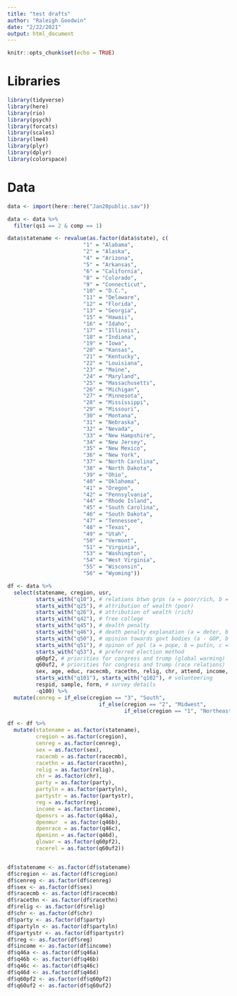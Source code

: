 ```yaml
---
title: "test drafts"
author: "Raleigh Goodwin"
date: "2/22/2021"
output: html_document
---
```


```r
knitr::opts_chunk$set(echo = TRUE)
```


# Libraries
```r
library(tidyverse)
library(here)
library(rio)
library(psych)
library(forcats)
library(scales)
library(lme4)
library(plyr)
library(dplyr)
library(colorspace)
```

# Data
```r
data <- import(here::here("Jan20public.sav"))

data <- data %>% 
  filter(qs1 == 2 & comp == 1)

data$statename <- revalue(as.factor(data$state), c(
                        "1" = "Alabama",
                        "2" = "Alaska",
                        "4" = "Arizona",
                        "5" = "Arkansas",
                        "6" = "California",
                        "8" = "Colorado",
                        "9" = "Connecticut",
                        "10" = "D.C.",
                        "11" = "Delaware",
                        "12" = "Florida",
                        "13" = "Georgia",
                        "15" = "Hawaii",
                        "16" = "Idaho",
                        "17" = "Illinois",
                        "18" = "Indiana",
                        "19" = "Iowa",
                        "20" = "Kansas",
                        "21" = "Kentucky",
                        "22" = "Louisiana",
                        "23" = "Maine",
                        "24" = "Maryland",
                        "25" = "Massachusetts",
                        "26" = "Michigan",
                        "27" = "Minnesota",
                        "28" = "Mississippi",
                        "29" = "Missouri",
                        "30" = "Montana",
                        "31" = "Nebraska",
                        "32" = "Nevada",
                        "33" = "New Hampshire",
                        "34" = "New Jersey",
                        "35" = "New Mexico",
                        "36" = "New York",
                        "37" = "North Carolina",
                        "38" = "North Dakota",
                        "39" = "Ohio",
                        "40" = "Oklahoma",
                        "41" = "Oregon",
                        "42" = "Pennsylvania",
                        "44" = "Rhode Island",
                        "45" = "South Carolina",
                        "46" = "South Dakota",
                        "47" = "Tennessee",
                        "48" = "Texas",
                        "49" = "Utah",
                        "50" = "Vermont",
                        "51" = "Virginia",
                        "53" = "Washington",
                        "54" = "West Virginia",
                        "55" = "Wisconsin",
                        "56" = "Wyoming"))

df <- data %>% 
  select(statename, cregion, usr,
         starts_with("q10"), # relations btwn grps (a = poor/rich, b = black/white, c = city/rural, d = young/old, e = dem/rep)
         starts_with("q25"), # attribution of wealth (poor)
         starts_with("q26"), # attribution of wealth (rich)
         starts_with("q42"), # free college
         starts_with("q45"), # dealth penalty
         starts_with("q46"), # death penalty explanation (a = deter, b = murder, c = minority, d = innocent)
         starts_with("q50"), # opinion towards govt bodies (a - GOP, b = dem party, c = congress, d = supreme court)
         starts_with("q51"), # opinon of ppl (a = pope, b = putin, c = bejamin netanyahu)
         starts_with("q53"), # preferred election method
         q60pf2, # priorities for congress and trump (global warming)
         q60uf2, # priorities for congress and trump (race relations)
         sex, age, educ, racecmb, racethn, relig, chr, attend, income, reg, party, partyln, partystr, ideo, # demographics
         starts_with("q101"), starts_with("q102"), # volunteering
         respid, sample, form, # survey details
         -q100) %>% 
  mutate(cenreg = if_else(cregion == "3", "South",
                             if_else(cregion == "2", "Midwest",
                                     if_else(cregion == "1", "Northeast", "West"))))

df <- df %>% 
  mutate(statename = as.factor(statename),
         cregion = as.factor(cregion),
         cenreg = as.factor(cenreg),
         sex = as.factor(sex),
         racecmb = as.factor(racecmb),
         racethn = as.factor(racethn),
         relig = as.factor(relig), 
         chr = as.factor(chr),
         party = as.factor(party),
         partyln = as.factor(partyln),
         partystr = as.factor(partystr),
         reg = as.factor(reg),
         income = as.factor(income),
         dpensrs = as.factor(q46a),
         dpenmur  = as.factor(q46b),
         dpenrace = as.factor(q46c),
         dpeninn = as.factor(q46d),
         glowar = as.factor(q60pf2),
         racerel = as.factor(q60uf2))


df$statename <- as.factor(df$statename)
df$cregion <- as.factor(df$cregion)
df$cenreg <- as.factor(df$cenreg)
df$sex <- as.factor(df$sex)
df$racecmb <- as.factor(df$racecmb)
df$racethn <- as.factor(df$racethn)
df$relig <- as.factor(df$relig)
df$chr <- as.factor(df$chr)
df$party <- as.factor(df$party)
df$partyln <- as.factor(df$partyln)
df$partystr <- as.factor(df$partystr)
df$reg <- as.factor(df$reg)
df$income <- as.factor(df$income)
df$q46a <- as.factor(df$q46a)
df$q46b <- as.factor(df$q46b)
df$q46c <- as.factor(df$q46c)
df$q46d <- as.factor(df$q46d)
df$q60pf2 <- as.factor(df$q60pf2)
df$q60uf2 <- as.factor(df$q60uf2)

```